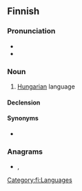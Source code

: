 {{also|Unkari}}
==Finnish==
{{wikipedia|lang=fi|unkarin kieli}}

===Pronunciation===
* {{fi-IPA}}
* {{hyphenation|un|ka|ri|lang=fi}}

===Noun===
{{fi-noun}}

# [[Hungarian]] language

====Declension====
{{fi-decl-paperi|n=sg|unkar|a}}

====Synonyms====
* {{l|fi|unkarin kieli}}

===Anagrams===
* {{l|fi|kurina}}, {{l|fi|kurnia}}

[[Category:fi:Languages]]